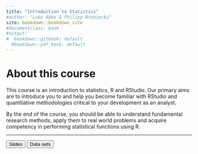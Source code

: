 ```yaml
---
title: "Introduction to Statistics"
#author: "Luke Abbs & Philipp Broniecki"
site: bookdown::bookdown_site
#documentclass: book
#output:
#  bookdown::gitbook: default
  #bookdown::pdf_book: default
---
```


# About this course {-}

This course is an introduction to statistics, R and RStudio. Our primary aims are to introduce you to and help you become familiar with RStudio and quantitative methodologies critical to your development as an analyst.

By the end of the course, you should be able to understand fundamental research methods, apply them to real world problems and acquire competency in performing statistical functions using R.


----

<div class="container btn-container">
  <button type = "button" class = "btn btn-lg btn-primary" onclick="window.open('https://github.com/esrc-blg/stats101/raw/master/admin/slides.pdf');">Slides</button>
  <button type = "button" class = "btn btn-lg btn-primary" onclick="window.open('https://github.com/esrc-blg/stats101/raw/master/data/all data sets.zip');">Data sets</button>
</div>
